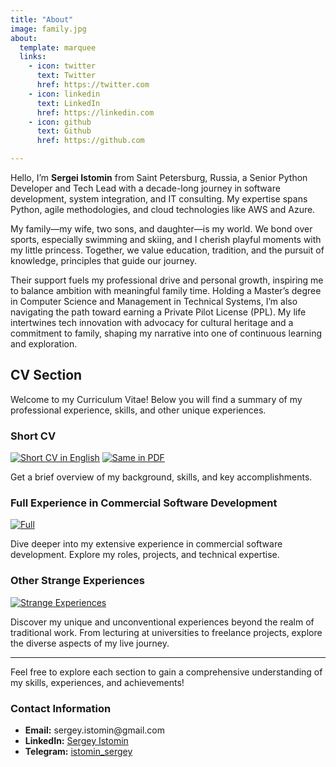 ```yaml
---
title: "About"
image: family.jpg
about:
  template: marquee
  links:
    - icon: twitter
      text: Twitter
      href: https://twitter.com
    - icon: linkedin
      text: LinkedIn
      href: https://linkedin.com
    - icon: github
      text: Github
      href: https://github.com

---
```


Hello, I'm **Sergei Istomin** from Saint Petersburg, Russia, a Senior Python Developer and Tech Lead with a decade-long journey in software development, system integration, and IT consulting. My expertise spans Python, agile methodologies, and cloud technologies like AWS and Azure.

My family—my wife, two sons, and daughter—is my world. We bond over sports, especially swimming and skiing, and I cherish playful moments with my little princess. Together, we value education, tradition, and the pursuit of knowledge, principles that guide our journey.

Their support fuels my professional drive and personal growth, inspiring me to balance ambition with meaningful family time. Holding a Master's degree in Computer Science and Management in Technical Systems, I'm also navigating the path toward earning a Private Pilot License (PPL). My life intertwines tech innovation with advocacy for cultural heritage and a commitment to family, shaping my narrative into one of continuous learning and exploration.

## CV Section
Welcome to my Curriculum Vitae! Below you will find a summary of my professional experience, skills, and other unique experiences.

### Short CV
[![Short CV in English](https://img.shields.io/badge/View-Short%20CV%20in%20English-blue)](https://github.com/Neanderthal/sergey_istomin_cv/blob/main/short_cv_in_english.md)
[![Same in PDF](https://img.shields.io/badge/Download-Short%20CV%20in%20pdf-red)](https://github.com/Neanderthal/sergey_istomin_cv/blob/main/Sergey%20Istomin.pdf)

Get a brief overview of my background, skills, and key accomplishments.

### Full Experience in Commercial Software Development
[![Full](https://img.shields.io/badge/View-Full%20Experience-green)](https://github.com/Neanderthal/sergey_istomin_cv/blob/main/full_experience_in_commercial_software_dev.md)

Dive deeper into my extensive experience in commercial software development. Explore my roles, projects, and technical expertise.

### Other Strange Experiences
[![Strange Experiences](https://img.shields.io/badge/View-Strange%20Experiences-purple)](https://github.com/Neanderthal/sergey_istomin_cv/blob/main/other_strange_expirience.md)

Discover my unique and unconventional experiences beyond the realm of traditional work. From lecturing at universities to freelance projects, explore the diverse aspects of my live journey.

---

Feel free to explore each section to gain a comprehensive understanding of my skills, experiences, and achievements!


### Contact Information
- **Email:** sergey.istomin@gmail.com
- **LinkedIn:** [Sergey Istomin](https://www.linkedin.com/in/sergeyistomin/)
- **Telegram:** [istomin_sergey](https://t.me/sergey_istomin)

